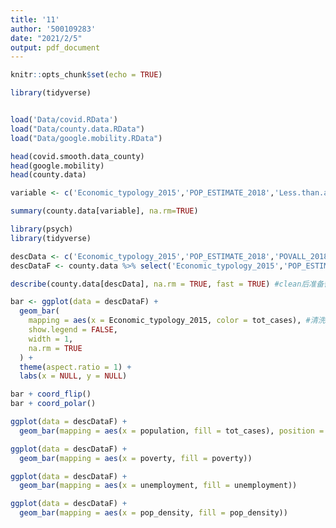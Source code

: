 ---
title: '11'
author: '500109283'
date: "2021/2/5"
output: pdf_document
---

```{r setup, include=FALSE}
knitr::opts_chunk$set(echo = TRUE)
```

```{r load data}

library(tidyverse)


load('Data/covid.RData')
load("Data/county.data.RData")
load("Data/google.mobility.RData")

head(covid.smooth.data_county)
head(google.mobility)
head(county.data)

variable <- c('Economic_typology_2015','POP_ESTIMATE_2018','Less.than.a.high.school.diploma.2014.18','High.school.diploma.only.2014.18','POVALL_2018','Unemployment_rate_2018','Density.per.square.mile.of.land.area...Population')

summary(county.data[variable], na.rm=TRUE)
```

```{r}

library(psych)
library(tidyverse)

descData <- c('Economic_typology_2015','POP_ESTIMATE_2018','POVALL_2018', 'Unemployment_rate_2018','Density.per.square.mile.of.land.area...Population')
descDataF <- county.data %>% select('Economic_typology_2015','POP_ESTIMATE_2018','POVALL_2018', 'Unemployment_rate_2018','Density.per.square.mile.of.land.area...Population')

describe(county.data[descData], na.rm = TRUE, fast = TRUE) #clean后准备替换成新变量

bar <- ggplot(data = descDataF) + 
  geom_bar(
    mapping = aes(x = Economic_typology_2015, color = tot_cases), #清洗后用病例数对应观察分布
    show.legend = FALSE,
    width = 1,
    na.rm = TRUE
  ) + 
  theme(aspect.ratio = 1) +
  labs(x = NULL, y = NULL)

bar + coord_flip()
bar + coord_polar()

ggplot(data = descDataF) + 
  geom_bar(mapping = aes(x = population, fill = tot_cases), position = "dodge")

ggplot(data = descDataF) +
  geom_bar(mapping = aes(x = poverty, fill = poverty))

ggplot(data = descDataF) +
  geom_bar(mapping = aes(x = unemployment, fill = unemployment))

ggplot(data = descDataF) +
  geom_bar(mapping = aes(x = pop_density, fill = pop_density))



```



